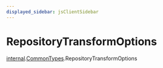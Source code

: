 ```yaml
---
displayed_sidebar: jsClientSidebar
---
```



# RepositoryTransformOptions

[internal](../../internal/modules/internal.internal-1.mdx).[CommonTypes](../../internal-1/modules/internal.internal-1.CommonTypes.mdx).RepositoryTransformOptions
